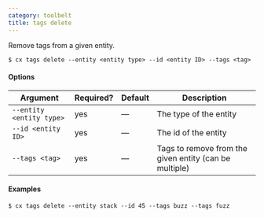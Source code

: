 ```yaml
---
category: toolbelt
title: tags delete
---
```


Remove tags from a given entity.

```shell
$ cx tags delete --entity <entity type> --id <entity ID> --tags <tag>
```

#### Options

| Argument | Required? | Default | Description |
|  ---  |  ---  |  ---  |  ---  |
| `--entity <entity type>` | yes | — | The type of the entity |
| `--id <entity ID>` | yes | — | The id of the entity |
| `--tags <tag>` | yes | — | Tags to remove from the given entity (can be multiple) |

#### Examples

```shell
$ cx tags delete --entity stack --id 45 --tags buzz --tags fuzz
```
